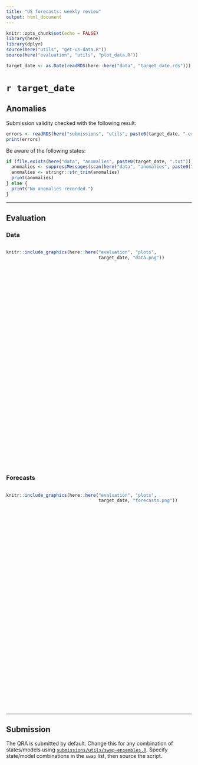 ```yaml
---
title: "US forecasts: weekly review"
output: html_document
---
```

<style>
.vscroll-plot {
    width: 1000px;
    height: 600px;
    overflow-y: scroll;
    overflow-x: hidden;
}
</style>

```r
knitr::opts_chunk$set(echo = FALSE)
library(here)
library(dplyr)
source(here("utils", "get-us-data.R"))
source(here("evaluation", "utils", "plot_data.R"))

target_date <- as.Date(readRDS(here::here("data", "target_date.rds"))) 
```

# `r target_date`

## Anomalies

Submission validity checked with the following result:
```r
errors <- readRDS(here("submissions", "utils", paste0(target_date, "-errors.rds")))
print(errors)
```

Be aware of the following states:
```r
if (file.exists(here("data", "anomalies", paste0(target_date, ".txt")))) {
  anomalies <- suppressMessages(scan(here("data", "anomalies", paste0(target_date, ".txt")), what = "character", sep = ","))
  anomalies <- stringr::str_trim(anomalies)
  print(anomalies)
} else {
  print("No anomalies recorded.")
}
```

----

## Evaluation {.tabset}

### Data {.tabset .tabset-pills}

<div class="vscroll-plot">
  
```r
knitr::include_graphics(here::here("evaluation", "plots",
                                   target_date, "data.png"))
```
</div>

### Forecasts {.tabset .tabset-pills}

<div class="vscroll-plot">
```r
knitr::include_graphics(here::here("evaluation", "plots",
                                   target_date, "forecasts.png"))
```
</div>

---

## Submission
The QRA is submitted by default. Change this for any combination of states/models using [`submissions/utils/swap-ensembles.R`](https://github.com/epiforecasts/covid-us-forecasts/blob/master/submissions/utils/swap-ensembles.R). Specify state/model combinations in the `swap` list, then source the script.



